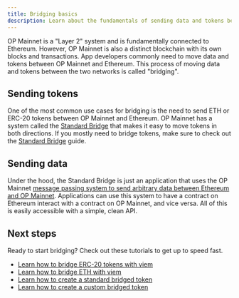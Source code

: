```yaml
---
title: Bridging basics
description: Learn about the fundamentals of sending data and tokens between Ethereum and OP Mainnet.
---
```

OP Mainnet is a "Layer 2" system and is fundamentally connected to Ethereum.
However, OP Mainnet is also a distinct blockchain with its own blocks and transactions.
App developers commonly need to move data and tokens between OP Mainnet and Ethereum.
This process of moving data and tokens between the two networks is called "bridging".

## Sending tokens

One of the most common use cases for bridging is the need to send ETH or ERC-20 tokens between OP Mainnet and Ethereum.
OP Mainnet has a system called the [Standard Bridge](./standard-bridge) that makes it easy to move tokens in both directions.
If you mostly need to bridge tokens, make sure to check out the [Standard Bridge](./standard-bridge) guide.

## Sending data

Under the hood, the Standard Bridge is just an application that uses the OP Mainnet [message passing system to send arbitrary data between Ethereum and OP Mainnet](./messaging).
Applications can use this system to have a contract on Ethereum interact with a contract on OP Mainnet, and vice versa.
All of this is easily accessible with a simple, clean API.

## Next steps

Ready to start bridging?
Check out these tutorials to get up to speed fast.

*   [Learn how to bridge ERC-20 tokens with viem](/app-developers/tutorials/bridging/cross-dom-bridge-erc20)
*   [Learn how to bridge ETH with viem](/app-developers/tutorials/bridging/cross-dom-bridge-eth)
*   [Learn how to create a standard bridged token](/app-developers/tutorials/bridging/standard-bridge-standard-token)
*   [Learn how to create a custom bridged token](/app-developers/tutorials/bridging/standard-bridge-custom-token)
